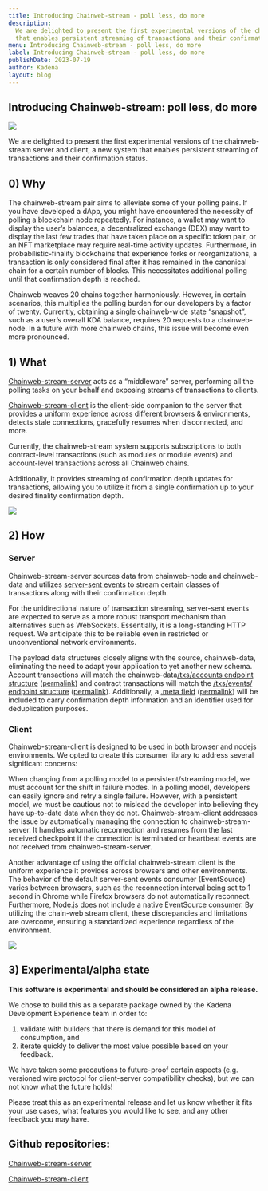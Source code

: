 ```yaml
---
title: Introducing Chainweb-stream - poll less, do more
description:
  We are delighted to present the first experimental versions of the chainweb-stream server and client, a new system
  that enables persistent streaming of transactions and their confirmation status.
menu: Introducing Chainweb-stream - poll less, do more
label: Introducing Chainweb-stream - poll less, do more
publishDate: 2023-07-19
author: Kadena
layout: blog
---
```


## Introducing Chainweb-stream: poll less, do more

![](/assets/blog/1_ITDZBMILfIYTkDa-djT-8g.webp)

We are delighted to present the first experimental versions of the chainweb-stream server and client, a new system that
enables persistent streaming of transactions and their confirmation status.

## 0) Why

The chainweb-stream pair aims to alleviate some of your polling pains. If you have developed a dApp, you might have
encountered the necessity of polling a blockchain node repeatedly. For instance, a wallet may want to display the user’s
balances, a decentralized exchange (DEX) may want to display the last few trades that have taken place on a specific
token pair, or an NFT marketplace may require real-time activity updates. Furthermore, in probabilistic-finality
blockchains that experience forks or reorganizations, a transaction is only considered final after it has remained in
the canonical chain for a certain number of blocks. This necessitates additional polling until that confirmation depth
is reached.

Chainweb weaves 20 chains together harmoniously. However, in certain scenarios, this multiplies the polling burden for
our developers by a factor of twenty. Currently, obtaining a single chainweb-wide state “snapshot”, such as a user’s
overall KDA balance, requires 20 requests to a chainweb-node. In a future with more chainweb chains, this issue will
become even more pronounced.

## 1) What

[Chainweb-stream-server](https://github.com/kadena-io/chainweb-stream-server) acts as a “middleware” server, performing
all the polling tasks on your behalf and exposing streams of transactions to clients.

[Chainweb-stream-client](https://github.com/kadena-community/kadena.js/tree/main/packages/libs/chainweb-stream-client)
is the client-side companion to the server that provides a uniform experience across different browsers & environments,
detects stale connections, gracefully resumes when disconnected, and more.

Currently, the chainweb-stream system supports subscriptions to both contract-level transactions (such as modules or
module events) and account-level transactions across all Chainweb chains.

Additionally, it provides streaming of confirmation depth updates for transactions, allowing you to utilize it from a
single confirmation up to your desired finality confirmation depth.

![](/assets/blog/Yi8PIk.png)

## 2) How

### Server

Chainweb-stream-server sources data from chainweb-node and chainweb-data and utilizes
[server-sent events](https://developer.mozilla.org/en-US/docs/Web/API/Server-sent_events) to stream certain classes of
transactions along with their confirmation depth.

For the unidirectional nature of transaction streaming, server-sent events are expected to serve as a more robust
transport mechanism than alternatives such as WebSockets. Essentially, it is a long-standing HTTP request. We anticipate
this to be reliable even in restricted or unconventional network environments.

The payload data structures closely aligns with the source, chainweb-data, eliminating the need to adapt your
application to yet another new schema. Account transactions will match the
chainweb-data[/txs/accounts endpoint structure](https://github.com/kadena-io/chainweb-api/blob/master/lib/ChainwebData/TransferDetail.hs#L14)
([permalink](https://github.com/kadena-io/chainweb-api/blob/b3e28d62c622ebda0d84e136ea6c995d5f97e46f/lib/ChainwebData/TransferDetail.hs#LL13C1-L13C1))
and contract transactions will match the
[/txs/events/ endpoint structure](https://github.com/kadena-io/chainweb-api/blob/master/lib/ChainwebData/EventDetail.hs#L11)
([permalink](https://github.com/kadena-io/chainweb-api/blob/b3e28d62c622ebda0d84e136ea6c995d5f97e46f/lib/ChainwebData/EventDetail.hs#L11)).
Additionally, a [.meta field](https://github.com/kadena-io/chainweb-stream-server/blob/main/src/sse/types.ts#L25)
([permalink](https://github.com/kadena-io/chainweb-stream-server/blob/4afce23bf68f60fc0c32b6b357f0e51afb028986/src/sse/types.ts#L25))
will be included to carry confirmation depth information and an identifier used for deduplication purposes.

### Client

Chainweb-stream-client is designed to be used in both browser and nodejs environments. We opted to create this consumer
library to address several significant concerns:

When changing from a polling model to a persistent/streaming model, we must account for the shift in failure modes. In a
polling model, developers can easily ignore and retry a single failure. However, with a persistent model, we must be
cautious not to mislead the developer into believing they have up-to-date data when they do not. Chainweb-stream-client
addresses the issue by automatically managing the connection to chainweb-stream-server. It handles automatic
reconnection and resumes from the last received checkpoint if the connection is terminated or heartbeat events are not
received from chainweb-stream-server.

Another advantage of using the official chainweb-stream client is the uniform experience it provides across browsers and
other environments. The behavior of the default server-sent events consumer (EventSource) varies between browsers, such
as the reconnection interval being set to 1 second in Chrome while Firefox browsers do not automatically reconnect.
Furthermore, Node.js does not include a native EventSource consumer. By utilizing the chain-web stream client, these
discrepancies and limitations are overcome, ensuring a standardized experience regardless of the environment.

![](/assets/blog/0_pIPVC7rN1qo3PFdu.png)

## 3) Experimental/alpha state

**This software is experimental and should be considered an alpha release.**

We chose to build this as a separate package owned by the Kadena Development Experience team in order to:

1. validate with builders that there is demand for this model of consumption, and
2. iterate quickly to deliver the most value possible based on your feedback.

We have taken some precautions to future-proof certain aspects (e.g. versioned wire protocol for client-server
compatibility checks), but we can not know what the future holds!

Please treat this as an experimental release and let us know whether it fits your use cases, what features you would
like to see, and any other feedback you may have.

## Github repositories:

[Chainweb-stream-server](https://github.com/kadena-io/chainweb-stream-server)

[Chainweb-stream-client](https://github.com/kadena-community/kadena.js/tree/main/packages/libs/chainweb-stream-client)
